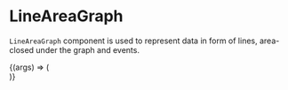 
<Meta title="Lab/LineAreaGraphAS" component={StackBar} />

# LineAreaGraph

`LineAreaGraph` component is used to represent data
in form of lines, area-closed under the graph and events.

<Canvas>
  <Story
    name="Default"
    args={{
      legendTableHeight: 120,
      openSeries: closedSeriesData,
      barSeries: barSeriesData,
      showEventTable: true,
      showMultiToolTip: false,
      showPoints: true,
      showLegendTable: false,
      showTips: true,
      unit: "%",
      yLabel: "Chaos",
      yLabelOffset: 35,
      marginLeftEventTable: 10,
      widthPercentageEventTable: 40,
    }}
  >
    {(args) => (
      <div style={{ width: "60rem", height: "25rem" }}>
        <StackBar {...args} />
      </div>
    )}
  </Story>
</Canvas>

<ArgsTable of={StackBar} />
